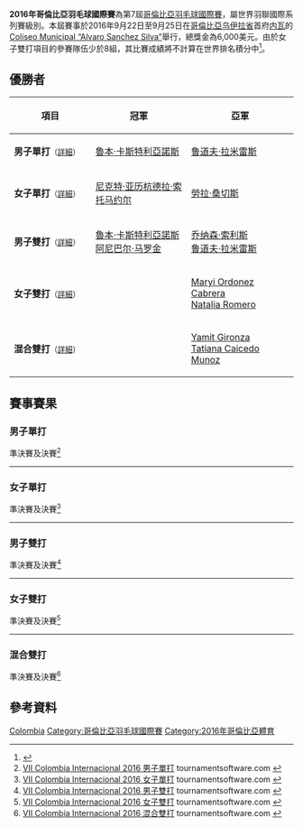 {{noteTA|G1=Badminton}}
{{infobox badminton event
|name           = 2016年哥倫比亞羽毛球國際賽
|image          = 
|size           = 
|caption        =
|dates          = 2016年9月22日－9月25日
|number_edition = 第7屆
|level          = 4B
|prize_money    = 6,000美元
|location       = {{COL}}[[内瓦|内瓦]]
|venue          = Coliseo Municipal<br/> “Alvaro Sanchez Silva”
|previous       = 2015年哥倫比亞羽毛球國際賽 
|next           = 2017年哥倫比亞羽毛球國際賽
}}
'''2016年哥倫比亞羽毛球國際賽'''為第7屆[[哥倫比亞羽毛球國際賽|哥倫比亞羽毛球國際賽]]，屬世界羽聯國際系列賽級別。本屆賽事於2016年9月22日至9月25日在[[哥倫比亞|哥倫比亞]][[乌伊拉省_(哥倫比亞)|乌伊拉省]]首府[[内瓦|内瓦]]的[[Coliseo_Municipal_“Alvaro_Sanchez_Silva”|Coliseo Municipal “Alvaro Sanchez Silva”]]舉行，總獎金為6,000美元。由於女子雙打項目的參賽隊伍少於8組，其比賽成績將不計算在世界排名積分中<ref>{{cite web|title=INVITATION - VII COLOMBIA INTERNACIONAL 2016|url=http://www.badmintonpanam.org/wp-content/uploads/2014/03/Invitaci%C3%B3n-VII-Colombia-Interncional-2016-final-v1.pdf|publisher=Federación Colombiana de Bádminton|access-date=2016-09-26|archive-url=https://web.archive.org/web/20180928183605/http://www.badmintonpanam.org/wp-content/uploads/2014/03/Invitaci%C3%B3n-VII-Colombia-Interncional-2016-final-v1.pdf|archive-date=2018-09-28|dead-url=yes}}{{en}}</ref>。

== 優勝者 ==
{| class=wikitable style="font-size:small"
!width="200"|項目
!width="250"|冠軍
!width="250"|亞軍
|-
|'''男子單打'''<small>（[[#男子單打|詳細]]）</small>
|{{flagicon|GUA}} [[魯本·卡斯特利亞諾斯|魯本·卡斯特利亞諾斯]]
|{{flagicon|GUA}} [[鲁道夫·拉米雷斯|鲁道夫·拉米雷斯]]
|-
|'''女子單打'''<small>（[[#女子單打|詳細]]）</small>
|{{flagicon|GUA}} [[尼克特·亚历杭德拉·索托马约尔|尼克特·亚历杭德拉·索托马约尔]]
|{{flagicon|COL}} [[劳拉·桑切斯_(羽毛球运动员)|勞拉·桑切斯]]
|-
|'''男子雙打'''<small>（[[#男子雙打|詳細]]）</small>
|{{flagicon|GUA}} [[魯本·卡斯特利亞諾斯|魯本·卡斯特利亞諾斯]]<br/>{{flagicon|GUA}} [[阿尼巴尔·马罗金|阿尼巴尔·马罗金]]
|{{flagicon|GUA}} [[乔纳森·索利斯|乔纳森·索利斯]]<br/>{{flagicon|GUA}} [[鲁道夫·拉米雷斯|鲁道夫·拉米雷斯]]
|-
|'''女子雙打'''<small>（[[#女子雙打|詳細]]）</small>
|{{nowrap|{{flagicon|COL}} [[Angela_Ordoñez|Angela Ordoñez]]<br/>{{flagicon|COL}} [[Magly_Villamizar_Ordonez|Magly Villamizar Ordonez]]}}
|{{flagicon|COL}} [[Maryi_Ordonez_Cabrera|Maryi Ordonez Cabrera]]<br/>{{flagicon|COL}} [[Natalia_Romero|Natalia Romero]]
|-
|'''混合雙打'''<small>（[[#混合雙打|詳細]]）</small>
|{{nowrap|{{flagicon|GUA}} [[乔纳森·索利斯|乔纳森·索利斯]]<br/>{{flagicon|GUA}} [[尼克特·亚历杭德拉·索托马约尔|尼克特·亚历杭德拉·索托马约尔]]}}
|{{flagicon|COL}} [[Yamit_Gironza|Yamit Gironza]]<br/>{{flagicon|COL}} [[Tatiana_Caicedo_Munoz|Tatiana Caicedo Munoz]]
|}

== 賽事賽果 ==
=== 男子單打 ===
;準決賽及決賽<ref name="MS">[https://bwf.tournamentsoftware.com/sport/draw.aspx?id=4189D535-2986-4677-BC45-C62D799470E7&draw=1 VII Colombia Internacional 2016 男子單打] {{Wayback|url=https://bwf.tournamentsoftware.com/sport/draw.aspx?id=4189D535-2986-4677-BC45-C62D799470E7&draw=1 |date=20180927163111 }} tournamentsoftware.com {{en}}</ref>
{{4TeamBracket-Tennis3-v2
| team-width=200
| RD1-seed1=1
| RD1-team1={{flagicon|TRI}} [[尼古拉斯·邦科斯基|尼古拉斯·邦科斯基]]
| RD1-score1-1=13
| RD1-score1-2=10
| RD1-score1-3=
| RD1-seed2=3
| RD1-team2='''{{flagicon|GUA}} [[鲁道夫·拉米雷斯|鲁道夫·拉米雷斯]]
| RD1-score2-1='''21
| RD1-score2-2='''21
| RD1-score2-3=

| RD1-seed3=4
| RD1-team3={{flagicon|GUA}} [[阿尼巴尔·马罗金|阿尼巴尔·马罗金]]
| RD1-score3-1=18
| RD1-score3-2=15
| RD1-score3-3=
| RD1-seed4=2
| RD1-team4='''{{flagicon|GUA}} [[魯本·卡斯特利亞諾斯|魯本·卡斯特利亞諾斯]]
| RD1-score4-1='''21
| RD1-score4-2='''21
| RD1-score4-3=

| RD2-seed1=3
| RD2-team1={{flagicon|GUA}} [[鲁道夫·拉米雷斯|鲁道夫·拉米雷斯]]（{{abbr|退|中途退賽}}）
| RD2-score1-1=''0
| RD2-score1-2=
| RD2-score1-3=
| RD2-seed2=2
| RD2-team2='''{{flagicon|GUA}} [[魯本·卡斯特利亞諾斯|魯本·卡斯特利亞諾斯]]
| RD2-score2-1=''1
| RD2-score2-2=
| RD2-score2-3=
}}
----

=== 女子單打 ===
;準決賽及決賽<ref name="WS">[https://bwf.tournamentsoftware.com/sport/draw.aspx?id=4189D535-2986-4677-BC45-C62D799470E7&draw=2 VII Colombia Internacional 2016 女子單打] {{Wayback|url=https://bwf.tournamentsoftware.com/sport/draw.aspx?id=4189D535-2986-4677-BC45-C62D799470E7&draw=2 |date=20180927171100 }} tournamentsoftware.com {{en}}</ref>
{{4TeamBracket-Tennis3-v2
| team-width=200
| RD1-seed1=1
| RD1-team1='''{{flagicon|GUA}} [[尼克特·亚历杭德拉·索托马约尔|N·A·索托马约尔]]
| RD1-score1-1='''21
| RD1-score1-2='''21
| RD1-score1-3=
| RD1-seed2=
| RD1-team2={{flagicon|COL}} [[Magly_Villamizar_Ordonez|M V Ordonez]]
| RD1-score2-1=11
| RD1-score2-2=16
| RD1-score2-3=

| RD1-seed3=
| RD1-team3={{flagicon|COL}} [[Natalia_Romero|Natalia Romero]]
| RD1-score3-1='''21
| RD1-score3-2=19
| RD1-score3-3=18
| RD1-seed4=
| RD1-team4='''{{flagicon|COL}} [[劳拉·桑切斯_(羽毛球运动员)|勞拉·桑切斯]]
| RD1-score4-1=17
| RD1-score4-2='''21
| RD1-score4-3='''21

| RD2-seed1=1
| RD2-team1='''{{flagicon|GUA}} [[尼克特·亚历杭德拉·索托马约尔|N·A·索托马约尔]]
| RD2-score1-1='''21
| RD2-score1-2='''21
| RD2-score1-3=
| RD2-seed2=
| RD2-team2={{flagicon|COL}} [[劳拉·桑切斯_(羽毛球运动员)|勞拉·桑切斯]]
| RD2-score2-1=9
| RD2-score2-2=8
| RD2-score2-3=
}}
----

=== 男子雙打 ===
;準決賽及決賽<ref name="MD">[https://bwf.tournamentsoftware.com/sport/draw.aspx?id=4189D535-2986-4677-BC45-C62D799470E7&draw=3 VII Colombia Internacional 2016 男子雙打] {{Wayback|url=https://bwf.tournamentsoftware.com/sport/draw.aspx?id=4189D535-2986-4677-BC45-C62D799470E7&draw=3 |date=20180927164057 }} tournamentsoftware.com {{en}}</ref>
{{4TeamBracket-Tennis3-v2
| team-width=200
| RD1-seed1=1
| RD1-team1='''{{flagicon|GUA}} [[乔纳森·索利斯|乔纳森·索利斯]]<br/> {{flagicon|GUA}} [[鲁道夫·拉米雷斯|鲁道夫·拉米雷斯]]
| RD1-score1-1='''21
| RD1-score1-2='''21
| RD1-score1-3=
| RD1-seed2=
| RD1-team2={{flagicon|COL}} [[Diego_Lopera|Diego Lopera]]<br/> {{flagicon|COL}} [[Barrientos_Mateo|Barrientos Mateo]]
| RD1-score2-1=10
| RD1-score2-2=10
| RD1-score2-3=

| RD1-seed3=
| RD1-team3='''{{flagicon|GUA}} [[魯本·卡斯特利亞諾斯|魯本·卡斯特利亞諾斯]]<br/> {{flagicon|GUA}} [[阿尼巴尔·马罗金|阿尼巴尔·马罗金]] 
| RD1-score3-1='''21
| RD1-score3-2='''21
| RD1-score3-3=
| RD1-seed4=2
| RD1-team4={{flagicon|TRI}} [[尼古拉斯·邦科斯基|尼古拉斯·邦科斯基]]<br/> {{flagicon|USA}} [[马修·福格提|马修·福格提]]
| RD1-score4-1=17
| RD1-score4-2=19
| RD1-score4-3=

| RD2-seed1=1
| RD2-team1={{flagicon|GUA}} [[乔纳森·索利斯|乔纳森·索利斯]]<br/> {{flagicon|GUA}} [[鲁道夫·拉米雷斯|鲁道夫·拉米雷斯]]（{{abbr|退|賽前退賽}}）
| RD2-score1-1=
| RD2-score1-2=
| RD2-score1-3=
| RD2-seed2=
| RD2-team2='''{{flagicon|GUA}} [[魯本·卡斯特利亞諾斯|魯本·卡斯特利亞諾斯]]<br/> {{flagicon|GUA}} [[阿尼巴尔·马罗金|阿尼巴尔·马罗金]]
| RD2-score2-1=
| RD2-score2-2=
| RD2-score2-3=
}}
----

=== 女子雙打 ===
;準決賽及決賽<ref name="WD">[https://bwf.tournamentsoftware.com/sport/draw.aspx?id=4189D535-2986-4677-BC45-C62D799470E7&draw=4 VII Colombia Internacional 2016 女子雙打] {{Wayback|url=https://bwf.tournamentsoftware.com/sport/draw.aspx?id=4189D535-2986-4677-BC45-C62D799470E7&draw=4 |date=20180927163300 }} tournamentsoftware.com {{en}}</ref>
{{4TeamBracket-Tennis3-v2
| team-width=200
| RD1-seed1=1
| RD1-team1={{nowrap|{{flagicon|COL}} [[Tatiana_Caicedo_Munoz|Tatiana Caicedo Munoz]]<br/> {{flagicon|COL}} [[Liceth_Camila_Sanchez_Lozano|Liceth Camila Sanchez Lozano]]}}
| RD1-score1-1=14
| RD1-score1-2=9
| RD1-score1-3=
| RD1-seed2=
| RD1-team2='''{{flagicon|COL}} [[Maryi_Ordonez_Cabrera|Maryi Ordonez Cabrera]]<br/> {{flagicon|COL}} [[Natalia_Romero|Natalia Romero]]
| RD1-score2-1='''21
| RD1-score2-2='''21
| RD1-score2-3=

| RD1-seed3=
| RD1-team3='''{{flagicon|COL}} [[Angela_Ordoñez|Angela Ordoñez]]<br/> {{flagicon|COL}} [[Magly_Villamizar_Ordonez|Magly Villamizar Ordonez]]
| RD1-score3-1=16
| RD1-score3-2='''21
| RD1-score3-3='''21
| RD1-seed4=2
| RD1-team4={{flagicon|COL}} [[Laura_Valentina_Londono|Laura Valentina Londono]]<br/> {{flagicon|COL}} [[Cristina_Ramirez|Cristina Ramirez]]
| RD1-score4-1='''21
| RD1-score4-2=17
| RD1-score4-3=17

| RD2-seed1=
| RD2-team1={{flagicon|COL}} [[Maryi_Ordonez_Cabrera|Maryi Ordonez Cabrera]]<br/> {{flagicon|COL}} [[Natalia_Romero|Natalia Romero]]
| RD2-score1-1=18
| RD2-score1-2='''21
| RD2-score1-3=19
| RD2-seed2=
| RD2-team2='''{{nowrap|{{flagicon|COL}} [[Angela_Ordoñez|Angela Ordoñez]]<br/> {{flagicon|COL}} [[Magly_Villamizar_Ordonez|Magly Villamizar Ordonez]]}}
| RD2-score2-1='''21
| RD2-score2-2=18
| RD2-score2-3='''21
}}
----

=== 混合雙打 ===
;準決賽及決賽<ref name="XD">[https://bwf.tournamentsoftware.com/sport/draw.aspx?id=4189D535-2986-4677-BC45-C62D799470E7&draw=5 VII Colombia Internacional 2016 混合雙打] {{Wayback|url=https://bwf.tournamentsoftware.com/sport/draw.aspx?id=4189D535-2986-4677-BC45-C62D799470E7&draw=5 |date=20180927172741 }} tournamentsoftware.com {{en}}</ref>
{{4TeamBracket-Tennis3-v2
| team-width=200
| RD1-seed1=1
| RD1-team1='''{{nowrap|{{flagicon|GUA}} [[乔纳森·索利斯|乔纳森·索利斯]]<br/> {{flagicon|GUA}} [[尼克特·亚历杭德拉·索托马约尔|尼克特·亚历杭德拉·索托马约尔]]}}
| RD1-score1-1='''21
| RD1-score1-2='''21
| RD1-score1-3=
| RD1-seed2=
| RD1-team2={{flagicon|COL}} [[Diego_Lopera|Diego Lopera]]<br/> {{flagicon|COL}} [[Laura_Valentina_Londono|Laura Valentina Londono]]
| RD1-score2-1=12
| RD1-score2-2=17
| RD1-score2-3=

| RD1-seed3=
| RD1-team3='''{{flagicon|COL}} [[Yamit_Gironza|Yamit Gironza]]<br/> {{flagicon|COL}} [[Tatiana_Caicedo_Munoz|Tatiana Caicedo Munoz]]
| RD1-score3-1='''21
| RD1-score3-2=20
| RD1-score3-3='''21
| RD1-seed4=2
| RD1-team4={{flagicon|COL}} [[Barrientos_Mateo|Barrientos Mateo]]<br/> {{flagicon|COL}} [[劳拉·桑切斯_(羽毛球运动员)|勞拉·桑切斯]]
| RD1-score4-1=19
| RD1-score4-2='''22
| RD1-score4-3=14

| RD2-seed1=1
| RD2-team1='''{{nowrap|{{flagicon|GUA}} [[乔纳森·索利斯|乔纳森·索利斯]]<br/> {{flagicon|GUA}} [[尼克特·亚历杭德拉·索托马约尔|尼克特·亚历杭德拉·索托马约尔]]}}
| RD2-score1-1=17
| RD2-score1-2='''21
| RD2-score1-3='''21
| RD2-seed2=
| RD2-team2={{flagicon|COL}} [[Yamit_Gironza|Yamit Gironza]]<br/> {{flagicon|COL}} [[Tatiana_Caicedo_Munoz|Tatiana Caicedo Munoz]]
| RD2-score2-1='''21
| RD2-score2-2=14
| RD2-score2-3=15
}}

== 參考資料 ==
{{Reflist}}

[[Category:2016年世界羽聯國際系列賽|Colombia]]
[[Category:哥倫比亞羽毛球國際賽|Category:哥倫比亞羽毛球國際賽]]
[[Category:2016年哥倫比亞體育|Category:2016年哥倫比亞體育]]